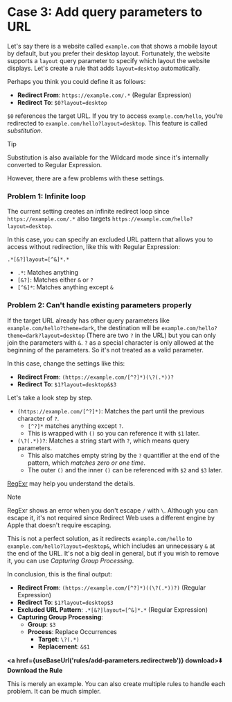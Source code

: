 
# Case 3: Add query parameters to URL

Let's say there is a website called `example.com` that shows a mobile layout by default, but you prefer their desktop layout. Fortunately, the website supports a `layout` query parameter to specify which layout the website displays. Let's create a rule that adds `layout=desktop` automatically.

Perhaps you think you could define it as follows:

* **Redirect From**: `https://example.com/.*` (Regular Expression)
* **Redirect To**: `$0?layout=desktop`

`$0` references the target URL. If you try to access `example.com/hello`, you're redirected to `example.com/hello?layout=desktop`. This feature is called *substitution*.

> [!TIP]
> Substitution is also available for the Wildcard mode since it's internally converted to Regular Expression.

However, there are a few problems with these settings.

### Problem 1: Infinite loop

The current setting creates an infinite redirect loop since `https://example.com/.*` also targets `https://example.com/hello?layout=desktop`.

In this case, you can specify an excluded URL pattern that allows you to access without redirection, like this with Regular Expression:

```
.*[&?]layout=[^&]*.*
```

* `.*`: Matches anything
* `[&?]`: Matches either `&` or `?`
* `[^&]*`: Matches anything except `&`

### Problem 2: Can't handle existing parameters properly

If the target URL already has other query parameters like `example.com/hello?theme=dark`, the destination will be `example.com/hello?theme=dark?layout=desktop` (There are two `?` in the URL) but you can only join the parameters with `&`. `?` as a special character is only allowed at the beginning of the parameters. So it's not treated as a valid parameter.

In this case, change the settings like this:

* **Redirect From**: `(https://example.com/[^?]*)(\?(.*))?`
* **Redirect To**: `$1?layout=desktop&$3`

Let's take a look step by step.

* `(https://example.com/[^?]*)`: Matches the part until the previous character of `?`.
    * `[^?]*` matches anything except `?`.
    * This is wrapped with `()` so you can reference it with `$1` later.
* `(\?(.*))?`: Matches a string start with `?`, which means query parameters.
    * This also matches empty string by the `?` quantifier at the end of the pattern, which *matches zero or one time*.
    * The outer `()` and the inner `()` can be referenced with `$2` and `$3` later.

[RegExr](https://regexr.com) may help you understand the details.

> [!NOTE]
> RegExr shows an error when you don't escape `/` with `\`. Although you can escape it, it's not required since Redirect Web uses a different engine by Apple that doesn't require escaping.

This is not a perfect solution, as it redirects `example.com/hello` to `example.com/hello?layout=desktop&`, which includes an unnecessary `&` at the end of the URL. It's not a big deal in general, but if you wish to remove it, you can use *Capturing Group Processing*.

In conclusion, this is the final output:

* **Redirect From**: `(https://example.com/[^?]*)((\?(.*))?)` (Regular Expression)
* **Redirect To**: `$1?layout=desktop$3`
* **Excluded URL Pattern**: `.*[&?]layout=[^&]*.*` (Regular Expression)
* **Capturing Group Processing**:
    * **Group**: `$3`
    * **Process**: Replace Occurrences
        * **Target**: `\?(.*)`
        * **Replacement**: `&$1`

**<a href={useBaseUrl('rules/add-parameters.redirectweb')} download>⬇️ Download the Rule</a>**


This is merely an example. You can also create multiple rules to handle each problem. It can be much simpler.
